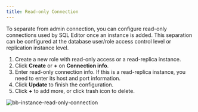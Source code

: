 ```yaml
---
title: Read-only Connection
---
```


<PricingPlanBlock feature_name='READONLY_CONNECTION' />

To separate from admin connection, you can configure read-only connections used by SQL Editor once an instance is added. This separation can be configured at the database user/role access control level or replication instance level.

1. Create a new role with read-only access or a read-replica instance.
1. Click **Create** or **+** on **Connection info**.
1. Enter read-only connection info. If this is a read-replica instance, you need to enter its host and port information.
1. Click **Update** to finish the configuration.
1. Click **+** to add more, or click trash icon to delete.

![bb-instance-read-only-connection](/content/docs/sql-editor/settings/bb-instance-read-only-connection.webp)